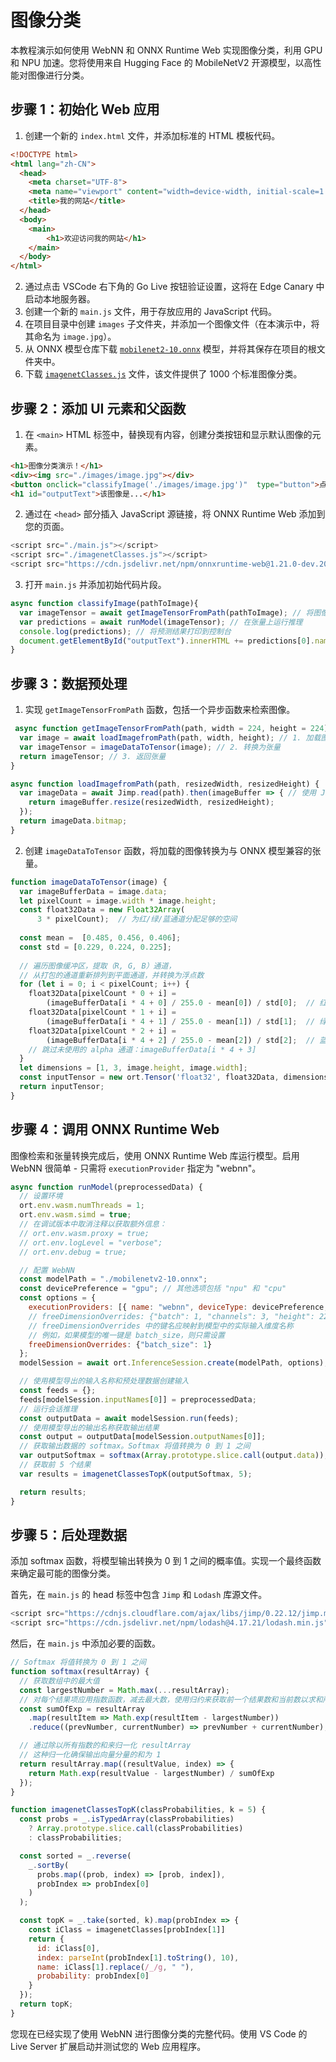 # 图像分类

本教程演示如何使用 WebNN 和 ONNX Runtime Web 实现图像分类，利用 GPU 和 NPU 加速。您将使用来自 Hugging Face 的 MobileNetV2 开源模型，以高性能对图像进行分类。

## 步骤 1：初始化 Web 应用

1. 创建一个新的 `index.html` 文件，并添加标准的 HTML 模板代码。

```html showLineNumbers
<!DOCTYPE html>
<html lang="zh-CN">
  <head>
    <meta charset="UTF-8">
    <meta name="viewport" content="width=device-width, initial-scale=1.0">
    <title>我的网站</title>
  </head>
  <body>
    <main>
        <h1>欢迎访问我的网站</h1>
    </main>
  </body>
</html>
```

2. 通过点击 VSCode 右下角的 Go Live 按钮验证设置，这将在 Edge Canary 中启动本地服务器。
3. 创建一个新的 `main.js` 文件，用于存放应用的 JavaScript 代码。
4. 在项目目录中创建 `images` 子文件夹，并添加一个图像文件（在本演示中，将其命名为 `image.jpg`）。
5. 从 ONNX 模型仓库下载 [`mobilenet2-10.onnx`](https://github.com/onnx/models/blob/main/validated/vision/classification/mobilenet/model/mobilenetv2-10.onnx) 模型，并将其保存在项目的根文件夹中。
6. 下载 [`imagenetClasses.js`](https://github.com/microsoft/webnn-developer-preview/blob/33a497a6747eb7a0a9146a78335f15ed1bea57be/Get%20Started/WebNN%20Tutorial/imagenetClasses.js) 文件，该文件提供了 1000 个标准图像分类。

## 步骤 2：添加 UI 元素和父函数

1. 在 `<main>` HTML 标签中，替换现有内容，创建分类按钮和显示默认图像的元素。

```html showLineNumbers
<h1>图像分类演示！</h1> 
<div><img src="./images/image.jpg"></div> 
<button onclick="classifyImage('./images/image.jpg')"  type="button">点击分类图像！</button> 
<h1 id="outputText">该图像是...</h1>
```

2. 通过在 `<head>` 部分插入 JavaScript 源链接，将 ONNX Runtime Web 添加到您的页面。

```js showLineNumbers
<script src="./main.js"></script> 
<script src="./imagenetClasses.js"></script>
<script src="https://cdn.jsdelivr.net/npm/onnxruntime-web@1.21.0-dev.20250306-e0b66cad28/dist/ort.all.min.js"></script> 
```

3. 打开 `main.js` 并添加初始代码片段。

```js showLineNumbers
async function classifyImage(pathToImage){ 
  var imageTensor = await getImageTensorFromPath(pathToImage); // 将图像转换为张量
  var predictions = await runModel(imageTensor); // 在张量上运行推理
  console.log(predictions); // 将预测结果打印到控制台
  document.getElementById("outputText").innerHTML += predictions[0].name; // 在 HTML 中显示预测结果
} 
```

## 步骤 3：数据预处理

1. 实现 `getImageTensorFromPath` 函数，包括一个异步函数来检索图像。

```js showLineNumbers
 async function getImageTensorFromPath(path, width = 224, height = 224) {
  var image = await loadImagefromPath(path, width, height); // 1. 加载图像
  var imageTensor = imageDataToTensor(image); // 2. 转换为张量
  return imageTensor; // 3. 返回张量
} 

async function loadImagefromPath(path, resizedWidth, resizedHeight) {
  var imageData = await Jimp.read(path).then(imageBuffer => { // 使用 Jimp 加载图像并调整大小
    return imageBuffer.resize(resizedWidth, resizedHeight);
  });
  return imageData.bitmap;
}
```

2. 创建 `imageDataToTensor` 函数，将加载的图像转换为与 ONNX 模型兼容的张量。

```js showLineNumbers
function imageDataToTensor(image) {
  var imageBufferData = image.data;
  let pixelCount = image.width * image.height;
  const float32Data = new Float32Array(
      3 * pixelCount);  // 为红/绿/蓝通道分配足够的空间
 
  const mean =  [0.485, 0.456, 0.406];
  const std = [0.229, 0.224, 0.225];
 
  // 遍历图像缓冲区，提取（R, G, B）通道，
  // 从打包的通道重新排列到平面通道，并转换为浮点数
  for (let i = 0; i < pixelCount; i++) {
    float32Data[pixelCount * 0 + i] =
        (imageBufferData[i * 4 + 0] / 255.0 - mean[0]) / std[0];  // 红色
    float32Data[pixelCount * 1 + i] =
        (imageBufferData[i * 4 + 1] / 255.0 - mean[1]) / std[1];  // 绿色
    float32Data[pixelCount * 2 + i] =
        (imageBufferData[i * 4 + 2] / 255.0 - mean[2]) / std[2];  // 蓝色
    // 跳过未使用的 alpha 通道：imageBufferData[i * 4 + 3]
  }
  let dimensions = [1, 3, image.height, image.width];
  const inputTensor = new ort.Tensor('float32', float32Data, dimensions);
  return inputTensor;
}
```

## 步骤 4：调用 ONNX Runtime Web

图像检索和张量转换完成后，使用 ONNX Runtime Web 库运行模型。启用 WebNN 很简单 - 只需将 `executionProvider` 指定为 "webnn"。

```js showLineNumbers
async function runModel(preprocessedData) { 
  // 设置环境
  ort.env.wasm.numThreads = 1; 
  ort.env.wasm.simd = true; 
  // 在调试版本中取消注释以获取额外信息：
  // ort.env.wasm.proxy = true; 
  // ort.env.logLevel = "verbose";  
  // ort.env.debug = true; 

  // 配置 WebNN
  const modelPath = "./mobilenetv2-10.onnx";
  const devicePreference = "gpu"; // 其他选项包括 "npu" 和 "cpu"
  const options = {
    executionProviders: [{ name: "webnn", deviceType: devicePreference, powerPreference: "default" }],
    // freeDimensionOverrides: {"batch": 1, "channels": 3, "height": 224, "width": 224}
    // freeDimensionOverrides 中的键名应映射到模型中的实际输入维度名称
    // 例如，如果模型的唯一键是 batch_size，则只需设置
    freeDimensionOverrides: {"batch_size": 1}
  };
  modelSession = await ort.InferenceSession.create(modelPath, options); 

  // 使用模型导出的输入名称和预处理数据创建输入 
  const feeds = {}; 
  feeds[modelSession.inputNames[0]] = preprocessedData; 
  // 运行会话推理
  const outputData = await modelSession.run(feeds); 
  // 使用模型导出的输出名称获取输出结果
  const output = outputData[modelSession.outputNames[0]]; 
  // 获取输出数据的 softmax。Softmax 将值转换为 0 到 1 之间
  var outputSoftmax = softmax(Array.prototype.slice.call(output.data)); 
  // 获取前 5 个结果
  var results = imagenetClassesTopK(outputSoftmax, 5);

  return results; 
}
```

## 步骤 5：后处理数据

添加 softmax 函数，将模型输出转换为 0 到 1 之间的概率值。实现一个最终函数来确定最可能的图像分类。

首先，在 `main.js` 的 head 标签中包含 `Jimp` 和 `Lodash` 库源文件。

```js showLineNumbers
<script src="https://cdnjs.cloudflare.com/ajax/libs/jimp/0.22.12/jimp.min.js" integrity="sha512-8xrUum7qKj8xbiUrOzDEJL5uLjpSIMxVevAM5pvBroaxJnxJGFsKaohQPmlzQP8rEoAxrAujWttTnx3AMgGIww==" crossorigin="anonymous" referrerpolicy="no-referrer"></script>
<script src="https://cdn.jsdelivr.net/npm/lodash@4.17.21/lodash.min.js"></script>
```

然后，在 `main.js` 中添加必要的函数。

```js showLineNumbers
// Softmax 将值转换为 0 到 1 之间
function softmax(resultArray) {
  // 获取数组中的最大值
  const largestNumber = Math.max(...resultArray);
  // 对每个结果项应用指数函数，减去最大数，使用归约来获取前一个结果数和当前数以求和所有指数结果
  const sumOfExp = resultArray 
    .map(resultItem => Math.exp(resultItem - largestNumber)) 
    .reduce((prevNumber, currentNumber) => prevNumber + currentNumber);

  // 通过除以所有指数的和来归一化 resultArray
  // 这种归一化确保输出向量分量的和为 1
  return resultArray.map((resultValue, index) => {
    return Math.exp(resultValue - largestNumber) / sumOfExp
  });
}

function imagenetClassesTopK(classProbabilities, k = 5) { 
  const probs = _.isTypedArray(classProbabilities)
    ? Array.prototype.slice.call(classProbabilities)
    : classProbabilities;

  const sorted = _.reverse(
    _.sortBy(
      probs.map((prob, index) => [prob, index]),
      probIndex => probIndex[0]
    )
  );

  const topK = _.take(sorted, k).map(probIndex => {
    const iClass = imagenetClasses[probIndex[1]]
    return {
      id: iClass[0],
      index: parseInt(probIndex[1].toString(), 10),
      name: iClass[1].replace(/_/g, " "),
      probability: probIndex[0]
    }
  });
  return topK;
}
```

您现在已经实现了使用 WebNN 进行图像分类的完整代码。使用 VS Code 的 Live Server 扩展启动并测试您的 Web 应用程序。